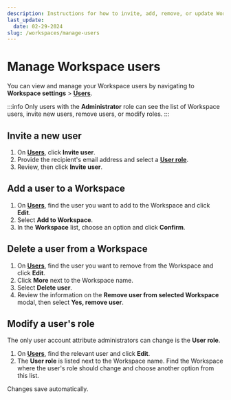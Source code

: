 ```yaml
---
description: Instructions for how to invite, add, remove, or update Workspace users in the emnify Portal
last_update:
  date: 02-29-2024
slug: /workspaces/manage-users
---
```


# Manage Workspace users


You can view and manage your Workspace users by navigating to **Workspace settings**&nbsp;<span aria-label="and then">></span> [**Users**](/portal/org/employees).

:::info
Only users with the **Administrator** role can see the list of Workspace users, invite new users, remove users, or modify roles.
:::

## Invite a new user

1. On [**Users**](https://portal.emnify.com/organisation-settings/users), click **Invite user**. 
1. Provide the recipient's email address and select a [**User role**](/portal/roles).
1. Review, then click **Invite user**.

## Add a user to a Workspace

1. On [**Users**](https://portal.emnify.com/organisation-settings/users), find the user you want to add to the Workspace and click **<Edit className="inline-icon" alt="" /> Edit**.
1. Select **Add to Workspace**.
1. In the **Workspace** list, choose an option and click **<Check alt="" /> Confirm**.

## Delete a user from a Workspace

1. On [**Users**](https://portal.emnify.com/organisation-settings/users), find the user you want to remove from the Workspace and click **<Edit alt="" /> Edit**.
1. Click **<DotsVertical alt="" /> More** next to the Workspace name.
1. Select **Delete user**.
1. Review the information on the **Remove user from selected Workspace** modal, then select **Yes, remove user**.

## Modify a user's role

The only user account attribute administrators can change is the **User role**.

1. On [**Users**](https://portal.emnify.com/organisation-settings/users), find the relevant user and click **<Edit alt="" /> Edit**.
1. The **User role** is listed next to the Workspace name.
  Find the Workspace where the user's role should change and choose another option from this list.

Changes save automatically.
